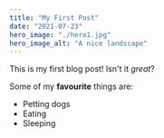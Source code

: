 ```yaml
---
title: "My First Post"
date: "2021-07-23"
hero_image: "./hero1.jpg"
hero_image_alt: "A nice landscape"
---
```


This is my first blog post! Isn't it *great*?

Some of my **favourite** things are:
* Petting dogs
* Eating
* Sleeping
